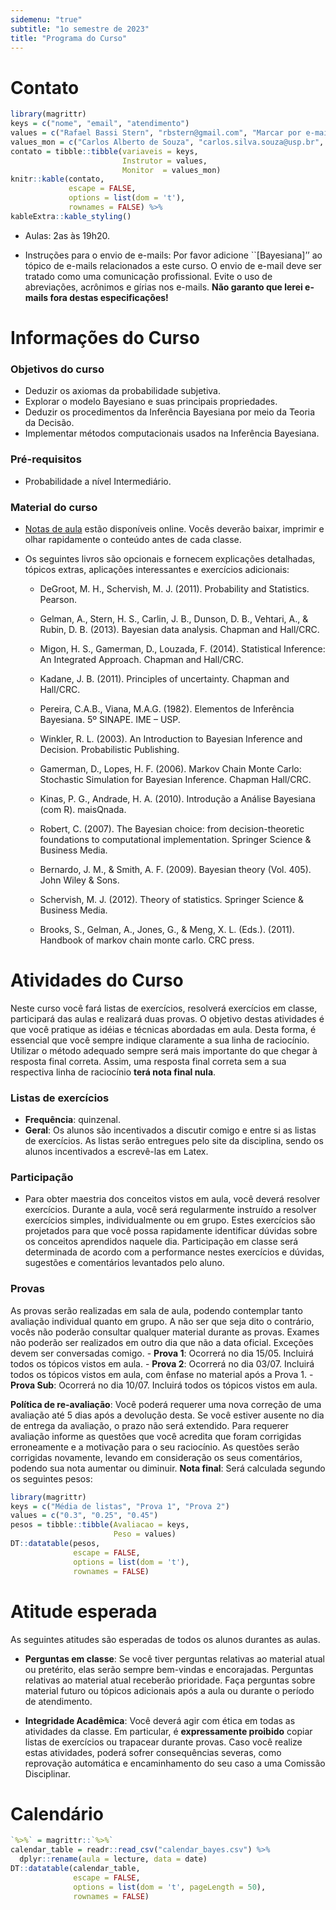 ```yaml
---
sidemenu: "true"
subtitle: "1o semestre de 2023"
title: "Programa do Curso"
---
```


# Contato

```r
library(magrittr)
keys = c("nome", "email", "atendimento")
values = c("Rafael Bassi Stern", "rbstern@gmail.com", "Marcar por e-mail")
values_mon = c("Carlos Alberto de Souza", "carlos.silva.souza@usp.br", "a marcar")
contato = tibble::tibble(variaveis = keys,
                         Instrutor = values,
                         Monitor  = values_mon)
knitr::kable(contato,
             escape = FALSE,
             options = list(dom = 't'),
             rownames = FALSE) %>% 
kableExtra::kable_styling()
```

- Aulas: 2as às 19h20.

- Instruções para o envio de e-mails: 
Por favor adicione ``[Bayesiana]'' ao 
tópico de e-mails relacionados a este curso.
O envio de e-mail deve ser tratado como uma comunicação profissional.
Evite o uso de abreviações, acrônimos e gírias nos e-mails.
**Não garanto que lerei e-mails fora destas especificações!**

# Informações do Curso

### Objetivos do curso
- Deduzir os axiomas da probabilidade subjetiva.
- Explorar o modelo Bayesiano e suas principais propriedades.
- Deduzir os procedimentos da Inferência Bayesiana por meio da Teoria da Decisão.
- Implementar métodos computacionais usados na Inferência Bayesiana.

### Pré-requisitos
- Probabilidade a nível Intermediário.

### Material do curso
- [Notas de aula](https://github.com/rbstern/bayesian_inference_book/raw/master/book.pdf) estão 
  disponíveis online. Vocês deverão baixar, imprimir e
  olhar rapidamente o conteúdo antes de cada classe.
  
- Os seguintes livros são opcionais e 
  fornecem explicações detalhadas,
  tópicos extras, aplicações interessantes e
  exercícios adicionais:
  
    - DeGroot, M. H., Schervish, M. J. (2011). Probability and Statistics. Pearson.
    
    - Gelman, A., Stern, H. S., Carlin, J. B., Dunson, D. B., Vehtari, A., & Rubin, D. B. (2013). Bayesian data analysis. Chapman and Hall/CRC.
     
    - Migon, H. S., Gamerman, D., Louzada, F. (2014). Statistical Inference: An Integrated Approach. Chapman and Hall/CRC.
    
    - Kadane, J. B. (2011). Principles of uncertainty. Chapman and Hall/CRC.
    
    - Pereira, C.A.B., Viana, M.A.G. (1982). Elementos de Inferência Bayesiana. 5º SINAPE. IME – USP.
    
    - Winkler, R. L. (2003). An Introduction to Bayesian Inference and Decision. Probabilistic Publishing.
    
    - Gamerman, D., Lopes, H. F. (2006). Markov Chain Monte Carlo: Stochastic Simulation for Bayesian Inference. Chapman Hall/CRC.
    
    - Kinas, P. G., Andrade, H. A. (2010). Introdução a Análise Bayesiana (com R). maisQnada.
    
    - Robert, C. (2007). The Bayesian choice: from decision-theoretic foundations to computational implementation. Springer Science & Business Media.
    
    - Bernardo, J. M., & Smith, A. F. (2009). Bayesian theory (Vol. 405). John Wiley & Sons.
    
    - Schervish, M. J. (2012). Theory of statistics. Springer Science & Business Media.
    
    - Brooks, S., Gelman, A., Jones, G., & Meng, X. L. (Eds.). (2011). Handbook of markov chain monte carlo. CRC press.
								
# Atividades do Curso
								
Neste curso você fará
listas de exercícios, resolverá exercícios em classe,
participará das aulas e realizará duas provas.
O objetivo destas atividades é que você pratique
as idéias e técnicas abordadas em aula.
Desta forma, é essencial que você sempre indique claramente
a sua linha de raciocínio.
Utilizar o método adequado sempre será mais importante
do que chegar à resposta final correta. 
Assim, uma resposta final correta
sem a sua respectiva linha de raciocínio
**terá nota final nula**.

### Listas de exercícios
- **Frequência**: quinzenal.
- **Geral**: Os alunos são incentivados a 
discutir comigo e entre si as listas de exercícios.
As listas serão entregues pelo site da disciplina,
sendo os alunos incentivados a escrevê-las em Latex.

### Participação
- Para obter maestria dos conceitos vistos em aula,
você deverá resolver exercícios.
Durante a aula, você será regularmente instruído
a resolver exercícios simples, individualmente ou em grupo.
Estes exercícios são projetados para que você possa
rapidamente identificar dúvidas sobre os conceitos aprendidos naquele dia.
Participação em classe será determinada de acordo com 
a performance nestes exercícios e
dúvidas, sugestões e comentários levantados pelo aluno. 

### Provas 
As provas serão realizadas em sala de aula,
podendo contemplar tanto avaliação individual quanto em grupo.
A não ser que seja dito o contrário, 
vocês não poderão consultar qualquer material durante as provas.
Exames não poderão ser realizados em outro dia que não a data oficial.
Exceções devem ser conversadas comigo.
- **Prova 1**: Ocorrerá no dia 15/05. 
Incluirá todos os tópicos vistos em aula.
- **Prova 2**: Ocorrerá no dia 03/07. 
Incluirá todos os tópicos vistos em aula,
com ênfase no material após a Prova 1.
- **Prova Sub**: Ocorrerá no dia 10/07. 
Incluirá todos os tópicos vistos em aula.

**Política de re-avaliação**: Você poderá requerer uma nova correção
de uma avaliação até 5 dias após a devolução desta.
Se você estiver ausente no dia de entrega da avaliação, 
o prazo não será extendido.
Para requerer avaliação informe as questões que 
você acredita que foram corrigidas erroneamente e 
a motivação para o seu raciocínio.
As questões serão corrigidas novamente, 
levando em consideração os seus comentários, 
podendo sua nota aumentar ou diminuir.
**Nota final**: Será calculada segundo os seguintes pesos:
```r
library(magrittr)
keys = c("Média de listas", "Prova 1", "Prova 2")
values = c("0.3", "0.25", "0.45")
pesos = tibble::tibble(Avaliacao = keys, 
                       Peso = values)
DT::datatable(pesos,
              escape = FALSE,
              options = list(dom = 't'),
              rownames = FALSE)
```

# Atitude esperada

As seguintes atitudes são esperadas de todos os alunos durantes as aulas.

- **Perguntas em classe**: 
Se você tiver perguntas relativas ao material atual ou pretérito,
elas serão sempre bem-vindas e encorajadas. 
Perguntas relativas ao material atual receberão prioridade.
Faça perguntas sobre material futuro ou 
tópicos adicionais após a aula ou durante o período de atendimento.

- **Integridade Acadêmica**:
Você deverá agir com ética em todas as atividades da classe.
Em particular, é **expressamente proibido** 
copiar listas de exercícios ou trapacear durante provas. 
Caso você realize estas atividades, poderá sofrer consequências severas,
como reprovação automática e encaminhamento do seu caso a uma Comissão Disciplinar.

# Calendário

```r
`%>%` = magrittr::`%>%`
calendar_table = readr::read_csv("calendar_bayes.csv") %>% 
  dplyr::rename(aula = lecture, data = date)
DT::datatable(calendar_table,
              escape = FALSE,
              options = list(dom = 't', pageLength = 50),
              rownames = FALSE)
```
